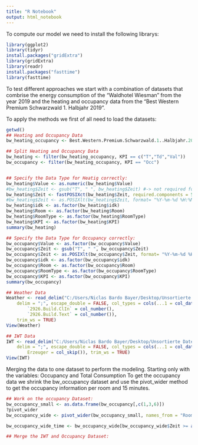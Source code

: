 ---
title: "R Notebook"
output: html_notebook
---
To compute our model we need to install the following librarys:
```{r}
library(ggplot2)
library(tidyr)
install.packages("gridExtra")
library(gridExtra)
library(readr)
install.packages("fasttime")
library(fasttime)
```

To test different approaches we start with a combination of datasets that combrise the energy consumption of the "Waldhotel Wiesman" from the year 2019 and the heating and occupancy data from the "Best Western Premium Schwarzwald 1. Halbjahr 2019". 

To apply the methods we first of all need to load the datasets:
```{r}
getwd()
## Heating and Occupancy Data
bw_heating_occupancy <- Best.Western.Premium.Schwarzwald.1..Halbjahr.2019.Zusammenfassung

## Split Heating and Occupancy Data
bw_heating <- filter(bw_heating_occupancy, KPI == c("T","Td","Val"))
bw_occupancy <- filter(bw_heating_occupancy, KPI == "Occ")


## Specify the Data Type for Heatig correctly:
bw_heating$Value <- as.numeric(bw_heating$Value)
#bw_heating$Zeit <- gsub("T", " ", bw_heating$Zeit) #-> not required for fastPOSIXct
bw_heating$Zeit <- fastPOSIXct(bw_heating$Zeit, required.components = 5L)
#bw_heating$Zeit <- as.POSIXlt(bw_heating$Zeit, format= "%Y-%m-%d %H:%M") #-> replaces by fastPOSIXct
bw_heating$idk <- as.factor(bw_heating$idk)
bw_heating$Room <- as.factor(bw_heating$Room)
bw_heating$RoomType <- as.factor(bw_heating$RoomType)
bw_heating$KPI <- as.factor(bw_heating$KPI)
summary(bw_heating)

## Specify the Data Type for Occupancy correctly:
bw_occupancy$Value <- as.factor(bw_occupancy$Value)
bw_occupancy$Zeit <- gsub("T", " ", bw_occupancy$Zeit)
bw_occupancy$Zeit <- as.POSIXlt(bw_occupancy$Zeit, format= "%Y-%m-%d %H:%M")
bw_occupancy$idk <- as.factor(bw_occupancy$idk)
bw_occupancy$Room <- as.factor(bw_occupancy$Room)
bw_occupancy$RoomType <- as.factor(bw_occupancy$RoomType)
bw_occupancy$KPI <- as.factor(bw_occupancy$KPI)
summary(bw_occupancy)

## Weather Data
Weather <- read_delim("C:/Users/Niclas Bardo Bayer/Desktop/Unsortierte Dateien/BAMP Daten Analyse/SHS Beispieldaten/Wetter.csv", 
    delim = ";", escape_double = FALSE, col_types = cols(...1 = col_datetime(format = "%Y-%m-%d %H:%M:%S"), 
        `2926.Build.ClIn` = col_number(), 
        `2926.Build.Text` = col_number()), 
    trim_ws = TRUE)
View(Weather)

## IWT Data
IWT <- read_delim("C:/Users/Niclas Bardo Bayer/Desktop/Unsortierte Dateien/BAMP Daten Analyse/SHS Beispieldaten/IWT.csv", 
    delim = ";", escape_double = FALSE, col_types = cols(...1 = col_datetime(format = "%Y-%m-%d %H:%M:%S"), 
        Erzeuger = col_skip()), trim_ws = TRUE)
View(IWT)

```
Merging the data to one dataset to perform the modeling. 
Starting only with the variables: 
Occupancy and Total Consumption
To get the occupancy data we shrink the bw_occupancy dataset and use the pivot_wider method to get the occupancy information per room and 15 minutes.
```{r}
## Work on the occupancy Dataset:
bw_occupancy_small <- as.data.frame(bw_occupancy[,c(1,3,6)])
?pivot_wider
bw_occupancy_wide <- pivot_wider(bw_occupancy_small, names_from = "Room", values_from = "Value")

bw_occupancy_wide_time <- bw_occupancy_wide[bw_occupancy_wide$Zeit >= as.POSIXlt("2019-02-14 11:30:00"),]

## Merge the IWT and Occupancy Dataset: 


```

